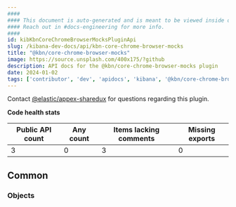 ```yaml
---
####
#### This document is auto-generated and is meant to be viewed inside our experimental, new docs system.
#### Reach out in #docs-engineering for more info.
####
id: kibKbnCoreChromeBrowserMocksPluginApi
slug: /kibana-dev-docs/api/kbn-core-chrome-browser-mocks
title: "@kbn/core-chrome-browser-mocks"
image: https://source.unsplash.com/400x175/?github
description: API docs for the @kbn/core-chrome-browser-mocks plugin
date: 2024-01-02
tags: ['contributor', 'dev', 'apidocs', 'kibana', '@kbn/core-chrome-browser-mocks']
---
```




Contact [@elastic/appex-sharedux](https://github.com/orgs/elastic/teams/appex-sharedux) for questions regarding this plugin.

**Code health stats**

| Public API count  | Any count | Items lacking comments | Missing exports |
|-------------------|-----------|------------------------|-----------------|
| 3 | 0 | 3 | 0 |

## Common

### Objects
<DocDefinitionList data={kbnCoreChromeBrowserMocksObj.common.objects}/>

